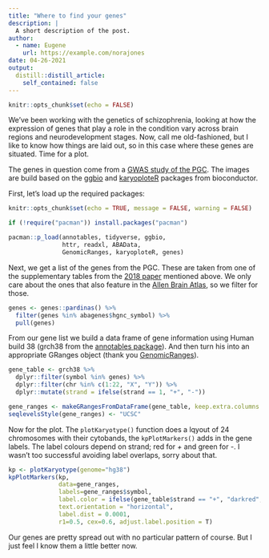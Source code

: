 ```yaml
---
title: "Where to find your genes"
description: |
  A short description of the post.
author:
  - name: Eugene
    url: https://example.com/norajones
date: 04-26-2021
output:
  distill::distill_article:
    self_contained: false
---
```



```r
knitr::opts_chunk$set(echo = FALSE)
```


We've been working with the genetics of schizophrenia, looking at how the expression of genes that play a role in the condition vary across brain regions and neurodevelopment stages. Now, call me old-fashioned, but I like to know how things are laid out, so in this case where these genes are situated. Time for a plot.

The genes in question come from a [GWAS study of the PGC](https://www.ncbi.nlm.nih.gov/pmc/articles/PMC5918692/). The images are build based on the [ggbio](https://www.bioconductor.org/packages/release/bioc/html/ggbio.html) and [karyoploteR](http://bioconductor.org/packages/release/bioc/html/karyoploteR.html) packages from bioconductor.

First, let's load up the required packages:

```r
knitr::opts_chunk$set(echo = TRUE, message = FALSE, warning = FALSE)

if (!require("pacman")) install.packages("pacman")

pacman::p_load(annotables, tidyverse, ggbio,
               httr, readxl, ABAData, 
               GenomicRanges, karyoploteR, genes)

```

Next, we get a list of the genes from the PGC. These are taken from one of the supplementary tables from the [2018 paper](https://www.ncbi.nlm.nih.gov/pmc/articles/PMC5918692/) mentioned above. We only care about the ones that also feature in the [Allen Brain Atlas](https://portal.brain-map.org/), so we filter for those.

```r
genes <- genes::pardinas() %>% 
  filter(genes %in% abagenes$hgnc_symbol) %>% 
  pull(genes)
```

From our gene list we build a data frame of gene information using Human build 38 (grch38 from the [annotables package](https://www.rdocumentation.org/packages/annotables/versions/0.1.1)). And then turn his into an appropriate GRanges object (thank you [GenomicRanges](https://bioconductor.org/packages/release/bioc/html/GenomicRanges.html)).

```r
gene_table <- grch38 %>% 
  dplyr::filter(symbol %in% genes) %>% 
  dplyr::filter(chr %in% c(1:22, "X", "Y")) %>% 
  dplyr::mutate(strand = ifelse(strand == 1, "+", "-"))

gene_ranges <- makeGRangesFromDataFrame(gene_table, keep.extra.columns = T)
seqlevelsStyle(gene_ranges) <- "UCSC"
```

Now for the plot. The `plotKaryotype()` function does a lqyout of 24 chromosomes with their cytobands, the `kpPlotMarkers()` adds in the gene labels. The label colours depend on strand; red for *+* and green for *-*. I wasn't too successful avoiding label overlaps, sorry about that. 

```r
kp <- plotKaryotype(genome="hg38")
kpPlotMarkers(kp, 
              data=gene_ranges, 
              labels=gene_ranges$symbol, 
              label.color = ifelse(gene_table$strand == "+", "darkred", "olivedrab4"),
              text.orientation = "horizontal",
              label.dist = 0.0001,
              r1=0.5, cex=0.6, adjust.label.position = T)
```

Our genes are pretty spread out with no particular pattern of course. But I just feel I know them a little better now.